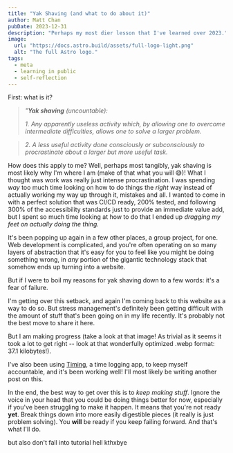 ```yaml
---
title: "Yak Shaving (and what to do about it)"
author: Matt Chan
pubDate: 2023-12-31
description: "Perhaps my most dier lesson that I've learned over 2023."
image:
  url: "https://docs.astro.build/assets/full-logo-light.png"
  alt: "The full Astro logo."
tags:
  - meta
  - learning in public
  - self-reflection
---
```



First: what is it?

> _"**Yak shaving** (uncountable):_
>
> _1. Any apparently useless activity which, by allowing one to overcome intermediate difficulties, allows one to solve a larger problem._

> _2. A less useful activity done consciously or subconsciously to procrastinate about a larger but more useful task._

<BlogImage
  src={yak_shaving}
  alt="&quot;...but yet a chain of twelve causal relations links what you're doing to the original meta task.&quot;
   (taken from wiktionary. art by david revoy. don't kill me)"
/>

How does this apply to me? Well, perhaps most tangibly, yak shaving is most likely why I'm where I am (make of that what you will 😅)! What I thought was work
was really just intense procrastination. I was spending _way_ too much time looking on how to do things the _right_ way instead of actually
working my way up through it, mistakes and all. I wanted to come in with a perfect solution that was CI/CD ready, 200%
tested, and following 300% of the accessibility standards just to provide an immediate value add, but I spent so
much time looking at how to do that I ended up _dragging my feet on actually doing the thing._

It's been popping up again in a few other places, a group project, for one. Web development is complicated, and you're
often operating on so many layers of abstraction that it's easy for you to feel like you might be doing something wrong,
in _any_ portion of the gigantic technology stack that somehow ends up turning into a website.

But if I were to boil my reasons for yak shaving down to a few words: it's a fear of failure.

I'm getting over this setback, and again I'm coming back to this website as a way to do so. But stress management's
definitely been getting difficult with the amount of stuff that's been going on in my life recently. It's probably not
the best move to share it here.

But I am making progress (take a look at that image! As trivial as it seems it took a lot to get right --
look at that wonderfully optimized .webp format: 37.1 kilobytes!).

I've also been using [Timing](https://timing.app), a time logging app, to keep myself accountable, and it's been working
well! I'll most likely be writing another post on this.

<BlogImage
  src={timing_app_upscale}
  alt="Screenshot of Timing menubar widget: it says that I've been at the computer for 6 hours, and I've been
  &quot;productive&quot; for ~74% of that time!"
/>

In the end, the best way to get over this is to _keep making stuff_. Ignore the voice in your head that you could be doing
things better for now, especially if you've been struggling to make it happen. It means that you're not ready **yet**.
Break things down into more easily digestible pieces (it really is just problem solving). You **will** be ready if you keep
failing forward. And that's what I'll do.

but also don't fall into tutorial hell kthxbye
